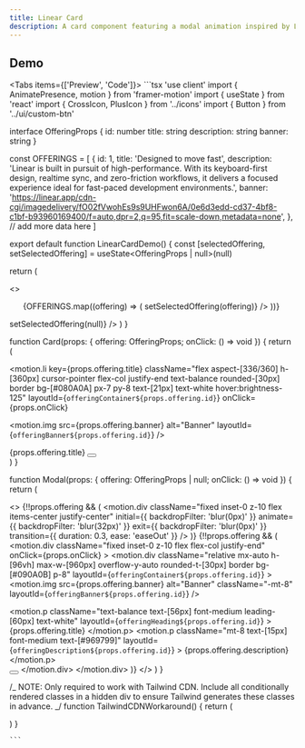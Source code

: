 ```yaml
---
title: Linear Card
description: A card component featuring a modal animation inspired by Linear, designed to enhance interactivity and user experience.
---
```


<Links>
  <Link label="Credits" icon="twitter" link="https://x.com/wickedmishra" />
  <Link label="Refference" icon="linear" link="https://linear.app" />
</Links>

## Demo

<Tabs items={['Preview', 'Code']}>
  <Tab value="preview">
  <ComponentSource name="linear-card-demo" />
  </Tab>
  <Tab value="code">
    ```tsx
'use client'
import { AnimatePresence, motion } from 'framer-motion'
import { useState } from 'react'
import { CrossIcon, PlusIcon } from '../icons'
import { Button } from '../ui/custom-btn'

interface OfferingProps {
id: number
title: string
description: string
banner: string
}

const OFFERINGS = [
{
id: 1,
title: 'Designed to move fast',
description:
'Linear is built in pursuit of high-performance. With its keyboard-first design, realtime sync, and zero-friction workflows, it delivers a focused experience ideal for fast-paced development environments.',
banner:
'https://linear.app/cdn-cgi/imagedelivery/fO02fVwohEs9s9UHFwon6A/0e6d3edd-cd37-4bf8-c1bf-b93960169400/f=auto,dpr=2,q=95,fit=scale-down,metadata=none',
},
// add more data here
]

export default function LinearCardDemo() {
  const [selectedOffering, setSelectedOffering] =
    useState<OfferingProps | null>(null)

return (

<>
  <main className="size-full overflow-y-auto p-6 md:p-12">
    <ul className="flex size-full flex-wrap items-center justify-center gap-4">
      {OFFERINGS.map((offering) => (
        <Card
          key={offering.id}
          offering={offering}
          onClick={() => setSelectedOffering(offering)}
        />
      ))}
    </ul>
  </main>
  <Modal
    offering={selectedOffering}
    onClick={() => setSelectedOffering(null)}
  />
  <TailwindCDNWorkaround />
</>
) }

function Card(props: { offering: OfferingProps; onClick: () => void }) {
return (

<motion.li
  key={props.offering.title}
  className="flex aspect-[336/360] h-[360px] cursor-pointer flex-col justify-end text-balance rounded-[30px] border bg-[#080A0A] px-7 py-8 text-[21px] text-white hover:brightness-125"
  layoutId={`offeringContainer${props.offering.id}`}
  onClick={props.onClick}
>
  <motion.img
    src={props.offering.banner}
    alt="Banner"
    layoutId={`offeringBanner${props.offering.id}`}
  />
  <div className="flex items-center justify-between">
    <motion.p
      className="text-balance"
      layoutId={`offeringHeading${props.offering.id}`}
    >
      {props.offering.title}
    </motion.p>
    <Button>
      <PlusIcon className="size-4" />
    </Button>
  </div>
  <motion.span layoutId={`offeringDescription${props.offering.id}`} />
</motion.li>
) }

function Modal(props: { offering: OfferingProps | null; onClick: () => void }) {
return (

<>
  <AnimatePresence>
    {!!props.offering && (
      <motion.div
        className="fixed inset-0 z-10 flex items-center justify-center"
        initial={{ backdropFilter: 'blur(0px)' }}
        animate={{ backdropFilter: 'blur(32px)' }}
        exit={{ backdropFilter: 'blur(0px)' }}
        transition={{ duration: 0.3, ease: 'easeOut' }}
      />
    )}
  </AnimatePresence>
  <AnimatePresence>
    {!!props.offering && (
      <motion.div
        className="fixed inset-0 z-10 flex flex-col justify-end"
        onClick={props.onClick}
      >
        <motion.div
          className="relative mx-auto h-[96vh] max-w-[960px] overflow-y-auto rounded-t-[30px] border bg-[#090A0B] p-8"
          layoutId={`offeringContainer${props.offering.id}`}
        >
          <motion.img
            src={props.offering.banner}
            alt="Banner"
            className="-mt-8"
            layoutId={`offeringBanner${props.offering.id}`}
          />
          <div className="mx-auto -mt-20 max-w-xl md:-mt-60">
            <motion.p
              className="text-balance text-[56px] font-medium leading-[60px] text-white"
              layoutId={`offeringHeading${props.offering.id}`}
            >
              {props.offering.title}
            </motion.p>
            <motion.p
              className="mt-8 text-[15px] font-medium text-[#969799]"
              layoutId={`offeringDescription${props.offering.id}`}
            >
              {props.offering.description}
            </motion.p>
          </div>
          <Button className="absolute right-8 top-8">
            <CrossIcon className="size-5" />
          </Button>
        </motion.div>
      </motion.div>
    )}
  </AnimatePresence>
</>
) }

/_
NOTE: Only required to work with Tailwind CDN.
Include all conditionally rendered classes in a hidden div
to ensure Tailwind generates these classes in advance.
_/
function TailwindCDNWorkaround() {
return (

<div className="fixed absolute relative inset-0 right-8 top-8 z-10 mx-auto mx-auto -mt-20 -mt-8 mt-8 flex flex hidden size-5 h-[96vh] max-w-[960px] max-w-xl flex-col items-center justify-end justify-center overflow-y-auto text-balance rounded-t-[30px] bg-[#090A0B] p-8 text-[15px] text-[56px] font-medium font-medium leading-[60px] text-[#969799] text-white md:-mt-60" />
) }

    ```

  </Tab>
</Tabs>
